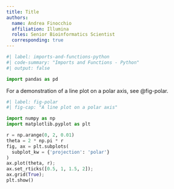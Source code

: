 ```yaml
---
title: Title
authors:
  name: Andrea Finocchio
  affiliation: Illumina
  roles: Senior Bioinformatics Scientist
  corresponding: true
---
```


```python
#| label: imports-and-functions-python
#| code-summary: "Imports and Functions - Python"
#| output: false

import pandas as pd
```


For a demonstration of a line plot on a polar axis, see @fig-polar.

```python
#| label: fig-polar
#| fig-cap: "A line plot on a polar axis"

import numpy as np
import matplotlib.pyplot as plt

r = np.arange(0, 2, 0.01)
theta = 2 * np.pi * r
fig, ax = plt.subplots(
  subplot_kw = {'projection': 'polar'} 
)
ax.plot(theta, r);
ax.set_rticks([0.5, 1, 1.5, 2]);
ax.grid(True);
plt.show()
```

